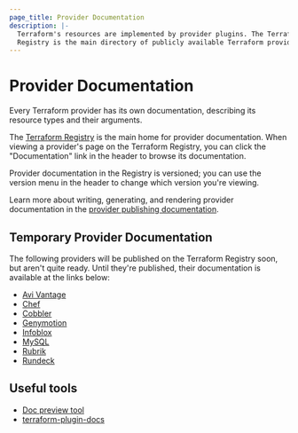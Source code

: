 ```yaml
---
page_title: Provider Documentation
description: |-
  Terraform's resources are implemented by provider plugins. The Terraform
  Registry is the main directory of publicly available Terraform providers.
---
```


# Provider Documentation

Every Terraform provider has its own documentation, describing its resource
types and their arguments.

The [Terraform Registry](https://registry.terraform.io/browse/providers) is the
main home for provider documentation. When viewing a provider's page on the
Terraform Registry, you can click the "Documentation" link in the header to
browse its documentation.

Provider documentation in the Registry is versioned; you can use the version
menu in the header to change which version you're viewing.

Learn more about writing, generating, and rendering provider documentation
in the [provider publishing documentation](/registry/providers/docs).

## Temporary Provider Documentation

The following providers will be published on the Terraform Registry soon, but
aren't quite ready. Until they're published, their documentation is available at
the links below:

- [Avi Vantage](/docs/providers/avi)
- [Chef](/docs/providers/chef)
- [Cobbler](/docs/providers/cobbler)
- [Genymotion](/docs/providers/genymotion)
- [Infoblox](/docs/providers/infoblox)
- [MySQL](/docs/providers/mysql)
- [Rubrik](/docs/providers/rubrik)
- [Rundeck](/docs/providers/rundeck)

## Useful tools

- [Doc preview tool](https://registry.terraform.io/tools/doc-preview)
- [terraform-plugin-docs](https://github.com/hashicorp/terraform-plugin-docs)
